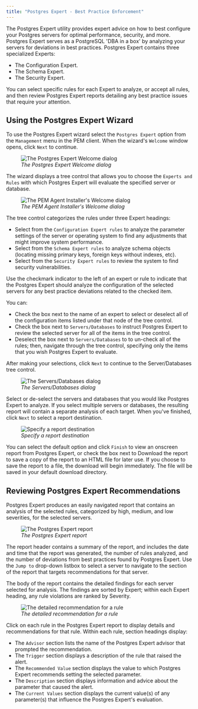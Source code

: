 ```yaml
---
title: "Postgres Expert - Best Practice Enforcement"
---
```






The Postgres Expert utility provides expert advice on how to best configure your Postgres servers for optimal performance, security, and more. Postgres Expert serves as a PostgreSQL 'DBA in a box' by analyzing your servers for deviations in best practices. Postgres Expert contains three specialized Experts:

-   The Configuration Expert.
-   The Schema Expert.
-   The Security Expert.

You can select specific rules for each Expert to analyze, or accept all rules, and then review Postgres Expert reports detailing any best practice issues that require your attention.

## Using the Postgres Expert Wizard

To use the Postgres Expert wizard select the `Postgres Expert` option from the `Management` menu in the PEM client. When the wizard's `Welcome` window opens, click `Next` to continue.

<figure><img src="../images/pe_welcome.png" class="align-center" alt="The Postgres Expert Welcome dialog" /><figcaption aria-hidden="true"><em>The Postgres Expert Welcome dialog</em></figcaption></figure>

The wizard displays a tree control that allows you to choose the `Experts and Rules` with which Postgres Expert will evaluate the specified server or database.

<figure><img src="../images/pe_select_rules.png" class="align-center" alt="The PEM Agent Installer&#39;s Welcome dialog" /><figcaption aria-hidden="true"><em>The PEM Agent Installer's Welcome dialog</em></figcaption></figure>

The tree control categorizes the rules under three Expert headings:

-   Select from the `Configuration Expert rules` to analyze the parameter settings of the server or operating system to find any adjustments that might improve system performance.
-   Select from the `Schema Expert rules` to analyze schema objects (locating missing primary keys, foreign keys without indexes, etc).
-   Select from the `Security Expert rules` to review the system to find security vulnerabilities.

Use the checkmark indicator to the left of an expert or rule to indicate that the Postgres Expert should analyze the configuration of the selected servers for any best practice deviations related to the checked item.

You can:

-   Check the box next to the name of an expert to select or deselect all of the configuration items listed under that node of the tree control.
-   Check the box next to `Servers/Databases` to instruct Postgres Expert to review the selected server for all of the items in the tree control.
-   Deselect the box next to `Servers/Databases` to to un-check all of the rules; then, navigate through the tree control, specifying only the items that you wish Postgres Expert to evaluate.

After making your selections, click `Next` to continue to the Server/Databases tree control.

<figure><img src="../images/pe_select_servers.png" class="align-center" alt="The Servers/Databases dialog" /><figcaption aria-hidden="true"><em>The Servers/Databases dialog</em></figcaption></figure>

Select or de-select the servers and databases that you would like Postgres Expert to analyze. If you select multiple servers or databases, the resulting report will contain a separate analysis of each target. When you've finished, click `Next` to select a report destination.

<figure><img src="../images/pe_direct_output.png" class="align-center" alt="Specify a report destination" /><figcaption aria-hidden="true"><em>Specify a report destination</em></figcaption></figure>

You can select the default option and click `Finish` to view an onscreen report from Postgres Expert, or check the box next to Download the report to save a copy of the report to an HTML file for later use. If you choose to save the report to a file, the download will begin immediately. The file will be saved in your default download directory.

## Reviewing Postgres Expert Recommendations

Postgres Expert produces an easily navigated report that contains an analysis of the selected rules, categorized by high, medium, and low severities, for the selected servers.

<figure><img src="../images/pe_report.png" class="align-center" alt="The Postgres Expert report" /><figcaption aria-hidden="true"><em>The Postgres Expert report</em></figcaption></figure>

The report header contains a summary of the report, and includes the date and time that the report was generated, the number of rules analyzed, and the number of deviations from best practices found by Postgres Expert. Use the `Jump to` drop-down listbox to select a server to navigate to the section of the report that targets recommendations for that server.

The body of the report contains the detailed findings for each server selected for analysis. The findings are sorted by Expert; within each Expert heading, any rule violations are ranked by Severity.

<figure><img src="../images/pe_param_value.png" class="align-center" alt="The detailed recommendation for a rule" /><figcaption aria-hidden="true"><em>The detailed recommendation for a rule</em></figcaption></figure>

Click on each rule in the Postgres Expert report to display details and recommendations for that rule. Within each rule, section headings display:

-   The `Advisor` section lists the name of the Postgres Expert advisor that prompted the recommendation.
-   The `Trigger` section displays a description of the rule that raised the alert.
-   The `Recommended Value` section displays the value to which Postgres Expert recommends setting the selected parameter.
-   The `Description` section displays information and advice about the parameter that caused the alert.
-   The `Current Values` section displays the current value(s) of any parameter(s) that influence the Postgres Expert's evaluation.
